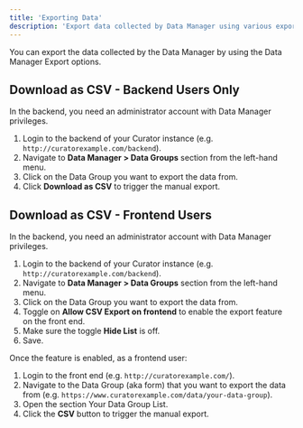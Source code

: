 ---
title: 'Exporting Data'
description: 'Export data collected by Data Manager using various export options including CSV downloads for backend users.'
---

You can export the data collected by the Data Manager by using the Data Manager Export options.

## Download as CSV - Backend Users Only

In the backend, you need an administrator account with Data Manager privileges.

1. Login to the backend of your Curator instance (e.g. `http://curatorexample.com/backend`).
2. Navigate to **Data Manager > Data Groups** section from the left-hand menu.
3. Click on the Data Group you want to export the data from.
4. Click **Download as CSV** to trigger the manual export.

## Download as CSV - Frontend Users

In the backend, you need an administrator account with Data Manager privileges.

1. Login to the backend of your Curator instance (e.g. `http://curatorexample.com/backend`).
2. Navigate to **Data Manager > Data Groups** section from the left-hand menu.
3. Click on the Data Group you want to export the data from.
4. Toggle on **Allow CSV Export on frontend** to enable the export feature on the front end.
5. Make sure the toggle **Hide List** is off.
6. Save.

Once the feature is enabled, as a frontend user:

1. Login to the front end (e.g. `http://curatorexample.com/`).
2. Navigate to the Data Group (aka form) that you want to export the data from
(e.g. `https://www.curatorexample.com/data/your-data-group`).
3. Open the section Your Data Group List.
4. Click the **CSV** button to trigger the manual export.
